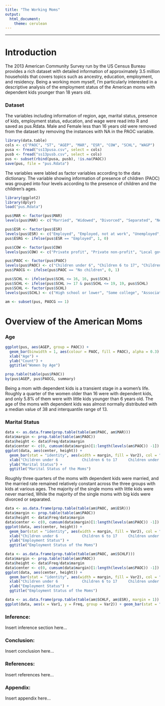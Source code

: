 ```yaml
---
title: "The Working Moms"
output:
  html_document:
    theme: cerulean
---
```

_________________________________________________________________________________________________

# Introduction

The 2013 American Community Survey run by the US Census Bureau provides a rich dataset with detailed information of approximately 3.5 million households that covers topics such as ancestry, education, employment, and residency. Being a working mom myself, I'm particularly interested in a descriptive analysis of the employment status of the American moms with dependent kids younger than 18 years old.

### Dataset

The variables including information of region, age, marital status, presence of kids, employment status, education, and wage were read into R and saved as pus.Rdata. Male and Female less than 16 years old were removed from the dataset by removing the instances with NA in the PAOC variable.  

```r
library(data.table)
cols <- c("PAOC", "ST", "AGEP", "MAR", "ESR", "COW", "SCHL", "WAGP")
pusa <- fread("ss13pusa.csv", select = cols)
pusb <- fread("ss13pusb.csv", select = cols)
pus <- subset(rbind(pusa, pusb), !is.na(PAOC))
save(pus, file = "pus.Rdata")
```

The variables were labled as factor variables according to the data dictionary. The variable showing information of presence of children (PAOC) was grouped into four levels according to the presence of children and the children's ages. 

```r
library(ggplot2)
library(dplyr)
load("pus.Rdata")

pus$MAR <- factor(pus$MAR)
levels(pus$MAR) <- c("Married", "Widowed", "Divorced", "Separated", "Never married")

pus$ESR <- factor(pus$ESR)
levels(pus$ESR) <- c("Employed", "Employed, not at work", "Unemployed", "Employed", "Employed, not at work", "Not in labor force")
pus$ESRG <- ifelse(pus$ESR == "Employed", 1, 0)

pus$COW <- factor(pus$COW)
levels(pus$COW) <- c("Private profit", "Private non-profit", "Local government", "State government", "Federal government", "Self-employed", "Self-employed", "Working without pay", "Unemployed")

pus$PAOC <- factor(pus$PAOC)
levels(pus$PAOC) <- c("Children under 6", "Children 6 to 17", "Children under 6 and 6 to 17", "No children")
pus$PAOCG <- ifelse(pus$PAOC == "No children", 0, 1)

pus$SCHL <- ifelse(pus$SCHL <= 16, 16, pus$SCHL)
pus$SCHL <- ifelse(pus$SCHL >= 17 & pus$SCHL <= 19, 19, pus$SCHL)
pus$SCHL <- factor(pus$SCHL)
levels(pus$SCHL) <- c("High school or lower", "Some college", "Associate's degree", "Bachelor's degree", "Master's degree", "Professional degree", "Doctorate degree")

am <- subset(pus, PAOCG == 1)
```

# Overview of the American Moms

### Age

```r
ggplot(pus, aes(AGEP, group = PAOC)) + 
  geom_bar(binwidth = 1, aes(colour = PAOC, fill = PAOC), alpha = 0.3) +
  xlab("Age") + 
  ylab("Count") + 
  ggtitle("Women by Age")

prop.table(table(pus$PAOC))
by(pus$AGEP, pus$PAOCG, summary)
```

Being a mom with dependent kids is a transient stage in a women's life. Roughly a quarter of the women older than 16 were with dependent kids, and only 5.8% of them were with little kids younger than 6 years old. The age of the moms with dependent kids was almost normally distributed with a median value of 38 and interquantile range of 13. 

### Marital Status

```r
data <- as.data.frame(prop.table(table(am$PAOC, am$MAR)))
data$margin <- prop.table(table(am$PAOC))
data$height <- data$Freq/data$margin
data$center <- c(0, cumsum(data$margin)[1:length(levels(am$PAOC)) -1]) + data$margin/2
ggplot(data, aes(center, height)) + 
  geom_bar(stat = "identity", aes(width = margin, fill = Var2), col = "gray", alpha = 0.7) +
  xlab("Children under 6           Children 6 to 17     Children under 6 and 6 to 17") +
  ylab("Marital Status") + 
  ggtitle("Marital Status of the Moms")
```

Roughly three quarters of the moms with dependent kids were married, and the married rate remained relatively constant across the three groups with kids at various ages. The majority of the single moms with little kids were never married, While the majority of the single moms with big kids were divorced or separated.

```r
data <- as.data.frame(prop.table(table(am$PAOC, am$ESR)))
data$margin <- prop.table(table(am$PAOC))
data$height <- data$Freq/data$margin
data$center <- c(0, cumsum(data$margin)[1:length(levels(am$PAOC)) -1]) + data$margin/2
ggplot(data, aes(center, height)) + 
  geom_bar(stat = "identity", aes(width = margin, fill = Var2), col = "gray") +
  xlab("Children under 6           Children 6 to 17     Children under 6 and 6 to 17") +
  ylab("Employment Status") + 
  ggtitle("Employment Status of the Moms")
```


```r
data <- as.data.frame(prop.table(table(am$PAOC, am$SCHLF)))
data$margin <- prop.table(table(am$PAOC))
data$height <- data$Freq/data$margin
data$center <- c(0, cumsum(data$margin)[1:length(levels(am$PAOC)) -1]) + data$margin/2
ggplot(data, aes(center, height)) + 
  geom_bar(stat = "identity", aes(width = margin, fill = Var2), col = "gray") +
  xlab("Children under 6           Children 6 to 17     Children under 6 and 6 to 17") +
  ylab("Employment Status") + 
  ggtitle("Employment Status of the Moms")
```

```r
data <- as.data.frame(prop.table(table(am$SCHLF, am$ESR), margin = 1))
ggplot(data, aes(x = Var1, y = Freq, group = Var2)) + geom_bar(stat = "identity", aes(colour = Var2, fill = Var2), alpha = 0.3)
```

### Inference:

Insert inference section here...

### Conclusion:

Insert conclusion here...

### References:

Insert references here...

### Appendix:

Insert appendix here...